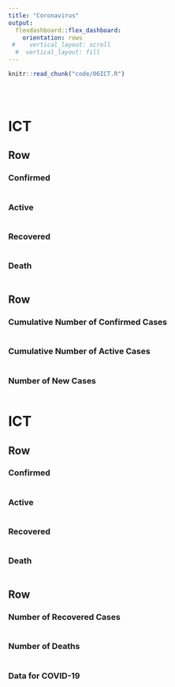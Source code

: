 ```yaml
---
title: "Coronavirus"
output: 
  flexdashboard::flex_dashboard:
    orientation: rows
 #    vertical_layout: scroll
  #  vertical_layout: fill
---
```



```r
knitr::read_chunk("code/06ICT.R")
```


```r
```

```r
```


```r
```

ICT
======================================================================

Row
----------------------------------------------------------------------
  
### Confirmed {.value-box}
```r
```

### Active {.value-box}
```r
```

### Recovered {.value-box}
```r
```


### Death {.value-box}
```r
```


Row
----------------------------------------------------------------------

### Cumulative Number of Confirmed Cases
```r
```

### Cumulative Number of Active Cases
```r
```


### Number of New Cases
```r
```


ICT
======================================================================

Row
----------------------------------------------------------------------
  
### Confirmed {.value-box}
```r
```

### Active {.value-box}
```r
```

### Recovered {.value-box}
```r
```


### Death {.value-box}
```r
```


Row
----------------------------------------------------------------------

### Number of Recovered Cases
```r
```


### Number of Deaths
```r
```

### Data for COVID-19
```r
```

